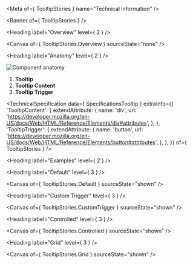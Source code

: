 
<Meta of={ TooltipStories } name="Technical information" />

<Banner of={ TooltipStories } />

<Heading label="Overview" level={ 2 } />

<Canvas of={ TooltipStories.Overview } sourceState="none" />

<Heading label="Anatomy" level={ 2 } />

![Component anatomy](components/tooltip/anatomy-tech.png "Component anatomy")

1. **Tooltip**
2. **Tooltip Content**
3. **Tooltip Trigger**

<TechnicalSpecification
  data={ SpecificationsTooltip }
  extraInfo={{
    'TooltipContent': {
      extendAttribute: {
        name: 'div',
        url: 'https://developer.mozilla.org/en-US/docs/Web/HTML/Reference/Elements/div#attributes',
      },
    },
    'TooltipTrigger': {
      extendAttribute: {
        name: 'button',
        url: 'https://developer.mozilla.org/en-US/docs/Web/HTML/Reference/Elements/button#attributes',
      },
    },
  }}
  of={ TooltipStories } />

<Heading label="Examples" level={ 2 } />

<Heading label="Default" level={ 3 } />

<Canvas of={ TooltipStories.Default } sourceState="shown" />

<Heading label="Custom Trigger" level={ 3 } />

<Canvas of={ TooltipStories.CustomTrigger } sourceState="shown" />

<Heading label="Controlled" level={ 3 } />

<Canvas of={ TooltipStories.Controlled } sourceState="shown" />

<Heading label="Grid" level={ 3 } />

<Canvas of={ TooltipStories.Grid } sourceState="shown" />
